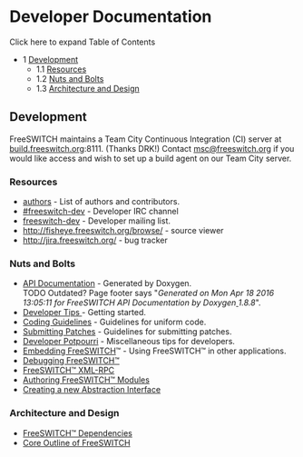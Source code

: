 
# Developer Documentation 

 

Click here to expand Table of Contents

* 1 [Development](#development)  
   * 1.1 [Resources](#development)  
   * 1.2 [Nuts and Bolts](#development)  
   * 1.3 [Architecture and Design](#architecture-and-design)

## Development

FreeSWITCH maintains a Team City Continuous Integration (CI) server at [build.freeswitch.org](http://build.freeswitch.org):8111\. (Thanks DRK!) Contact [msc@freeswitch.org](mailto:msc@freeswitch.org) if you would like access and wish to set up a build agent on our Team City server.

### Resources

* [authors](http://fisheye.freeswitch.org/browse/freeswitch-authors/authors?r=HEAD) \- List of authors and contributors.
* [#freeswitch-dev](irc://irc.freenode.net/freeswitch-dev) \- Developer IRC channel
* [freeswitch-dev](http://lists.freeswitch.org/mailman/listinfo/freeswitch-dev) \- Developer mailing list.
* <http://fisheye.freeswitch.org/browse/> \- source viewer
* <http://jira.freeswitch.org/> \- bug tracker

### Nuts and Bolts

* [API Documentation](http://docs.freeswitch.org/) \- Generated by Doxygen.  
TODO Outdated? Page footer says "_Generated on Mon Apr 18 2016 13:05:11 for FreeSWITCH API Documentation by Doxygen[ ](http://www.doxygen.org/index.html)_ _1.8.8_".
* [Developer Tips ](../Community/Contributing-Code/Tips-For-Using-Git_1048694.mdx#xkcd)\- Getting started.
* [Coding Guidelines](../Community/Contributing-Code/Coding-Guidelines_6586862.mdx#c) \- Guidelines for uniform code.
* [Submitting Patches](../Community/Contributing-Code/Pull-Requests_3966501.mdx#about) \- Guidelines for submitting patches.
* [Developer Potpourri](../Community/Contributing-Code/Creating-New-Modules/Developer-Potpourri_9634426.mdx#about) \- Miscellaneous tips for developers.
* [Embedding FreeSWITCH](./Embedding-FreeSWITCH/index.mdx#php)™ - Using FreeSWITCH™ in other applications.
* [Debugging FreeSWITCH™](../Troubleshooting-Debugging/Debugging-Freeswitch.mdx#about)
* [FreeSWITCH™ XML-RPC](../Configuration/FreeSWITCH-XML-RPC_13173038.mdx#--)
* [Authoring FreeSWITCH™ Modules](../Modules/index.mdx#about)
* [Creating a new Abstraction Interface](../Community/Contributing-Code/Creating-New-Modules/Abstraction-Interface_9634475.mdx#about)

### Architecture and Design

* [FreeSWITCH™ Dependencies](https://freeswitch.org/confluence/display/FAH/FreeSWITCH+Dependencies)
* [Core Outline of FreeSWITCH](../[DEAD/Core-Outline_1048880.mdx#about)


